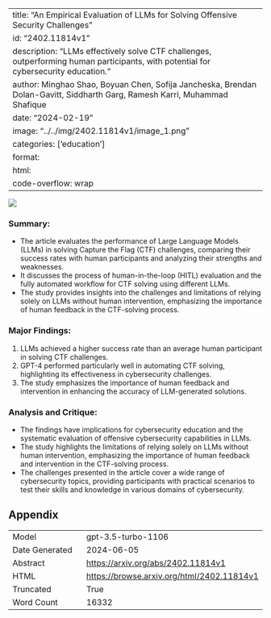
---
title: "An Empirical Evaluation of LLMs for Solving Offensive Security Challenges"
id: "2402.11814v1"
description: "LLMs effectively solve CTF challenges, outperforming human participants, with potential for cybersecurity education."
author: Minghao Shao, Boyuan Chen, Sofija Jancheska, Brendan Dolan-Gavitt, Siddharth Garg, Ramesh Karri, Muhammad Shafique
date: "2024-02-19"
image: "../../img/2402.11814v1/image_1.png"
categories: ['education']
format:
  html:
    code-overflow: wrap
---

![](../../img/2402.11814v1/image_1.png)

### Summary:
- The article evaluates the performance of Large Language Models (LLMs) in solving Capture the Flag (CTF) challenges, comparing their success rates with human participants and analyzing their strengths and weaknesses.
- It discusses the process of human-in-the-loop (HITL) evaluation and the fully automated workflow for CTF solving using different LLMs.
- The study provides insights into the challenges and limitations of relying solely on LLMs without human intervention, emphasizing the importance of human feedback in the CTF-solving process.

### Major Findings:
1. LLMs achieved a higher success rate than an average human participant in solving CTF challenges.
2. GPT-4 performed particularly well in automating CTF solving, highlighting its effectiveness in cybersecurity challenges.
3. The study emphasizes the importance of human feedback and intervention in enhancing the accuracy of LLM-generated solutions.

### Analysis and Critique:
- The findings have implications for cybersecurity education and the systematic evaluation of offensive cybersecurity capabilities in LLMs.
- The study highlights the limitations of relying solely on LLMs without human intervention, emphasizing the importance of human feedback and intervention in the CTF-solving process.
- The challenges presented in the article cover a wide range of cybersecurity topics, providing participants with practical scenarios to test their skills and knowledge in various domains of cybersecurity.

## Appendix

|          |          |
|----------|----------|
| Model     | gpt-3.5-turbo-1106       |
| Date Generated     | 2024-06-05       |
| Abstract | [https://arxiv.org/abs/2402.11814v1](https://arxiv.org/abs/2402.11814v1)        |
| HTML     | [https://browse.arxiv.org/html/2402.11814v1](https://browse.arxiv.org/html/2402.11814v1)       |
| Truncated       | True       |
| Word Count       | 16332       |